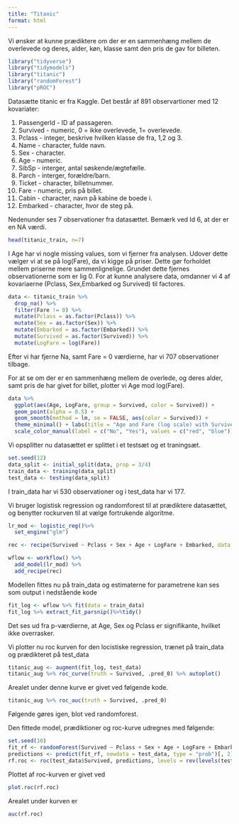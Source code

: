 ```yaml
---
title: "Titanic"
format: html
---
```


Vi ønsker at kunne prædiktere om der er en sammenhæng mellem de overlevede og deres, alder, køn, klasse samt den pris de gav for billeten.

```r
library("tidyverse")
library("tidymodels")
library("titanic")
library("randomForest")
library("pROC")
```

Datasætte titanic er fra Kaggle. Det består af 891 observartioner med 12 kovariater:

1.  Passengerld - ID af passageren.
2.  Survived - numeric, 0 = ikke overlevede, 1= overlevede.
3.  Pclass - integer, beskrive hvilken klasse de fra, 1,2 og 3.
4.  Name - character, fulde navn.
5.  Sex - character.
6.  Age - numeric.
7.  SibSp - interger, antal søskende/ægtefælle.
8.  Parch - interger, forældre/barn.
9.  Ticket - character, billetnummer.
10. Fare - numeric, pris på billet.
11. Cabin - character, navn på kabine de boede i.
12. Embarked - character, hvor de steg på.

Nedenunder ses 7 observationer fra datasættet. Bemærk ved Id 6, at der er en NA værdi.

```r
head(titanic_train, n=7)
```

I Age har vi nogle missing values, som vi fjerner fra analysen. Udover dette vælger vi at se på log(Fare), da vi kigge på priser. Dette gør forholdet mellem priserne mere sammenlignelige. Grundet dette fjernes observationerne som er lig 0. For at kunne analysere data, omdanner vi 4 af kovariaerne (Pclass, Sex,Embarked og Survived) til factores.

```r
data <- titanic_train %>% 
  drop_na() %>%
  filter(Fare != 0) %>%
  mutate(Pclass = as.factor(Pclass)) %>%
  mutate(Sex = as.factor(Sex)) %>%
  mutate(Embarked = as.factor(Embarked)) %>%
  mutate(Survived = as.factor(Survived)) %>%
  mutate(LogFare = log(Fare))
```

Efter vi har fjerne Na, samt Fare = 0 værdierne, har vi 707 observationer tilbage.

For at se om der er en sammenhæng mellem de overlede, og deres alder, samt pris de har givet for billet, plotter vi Age mod log(Fare).

```r
data %>%
  ggplot(aes(Age, LogFare, group = Survived, color = Survived)) +
  geom_point(alpha = 0.5) +
  geom_smooth(method = lm, se = FALSE, aes(color = Survived)) +
  theme_minimal() + labs(title = "Age and Fare (log scale) with Survived") +
  scale_color_manual(label = c("No", "Yes"), values = c("red", "blue"))

```

Vi opsplitter nu datasættet er splittet i et testsæt og et traningsæt.

```r
set.seed(12)
data_split <- initial_split(data, prop = 3/4)
train_data <- training(data_split)
test_data <- testing(data_split)
```

I train_data har vi 530 observationer og i test_data har vi 177.

Vi bruger logistisk regression og randomforest til at prædiktere datasættet, og benytter rockurven til at vælge fortrukende algoritme.

```r
lr_mod <- logistic_reg()%>%
  set_engine("glm")

rec <- recipe(Survived ~ Pclass + Sex + Age + LogFare + Embarked, data = train_data)

wflow <- workflow() %>%
  add_model(lr_mod) %>% 
  add_recipe(rec)
```

Modellen fittes nu på train_data og estimaterne for parametrene kan ses som output i nedstående kode

```r
fit_log <- wflow %>% fit(data = train_data)
fit_log %>% extract_fit_parsnip()%>%tidy()
```

Det ses ud fra p-værdierne, at Age, Sex og Pclass er signifikante, hvilket ikke overrasker.

Vi plotter nu roc kurven for den locistiske regression, trænet på train_data og prædikteret på test_data

```r
titanic_aug <- augment(fit_log, test_data)
titanic_aug %>% roc_curve(truth = Survived, .pred_0) %>% autoplot() 
```

Arealet under denne kurve er givet ved følgende kode.

```r
titanic_aug %>% roc_auc(truth = Survived, .pred_0)
```

Følgende gøres igen, blot ved randomforest.

Den fittede model, prædiktioner og roc-kurve udregnes med følgende:

```r
set.seed(10)
fit_rf <- randomForest(Survived ~ Pclass + Sex + Age + LogFare + Embarked, data = train_data, ntree = 5000)
predictions <- predict(fit_rf, newdata = test_data, type = "prob")[, 2]
rf.roc <- roc(test_data$Survived, predictions, levels = rev(levels(test_data$Survived)))
```

Plottet af roc-kurven er givet ved

```r
plot.roc(rf.roc)
```

Arealet under kurven er

```r
auc(rf.roc)
```
